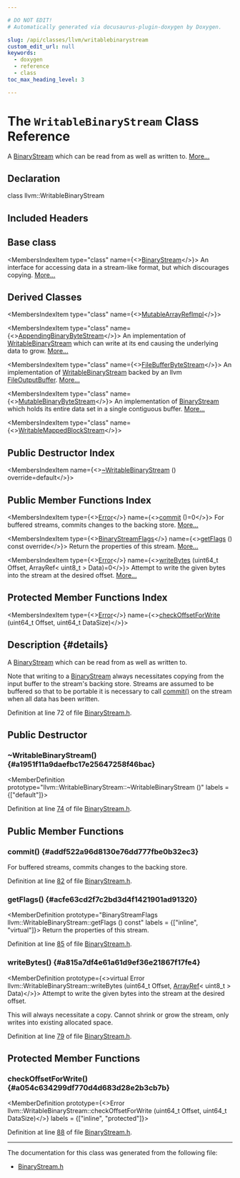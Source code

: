 ```yaml
---

# DO NOT EDIT!
# Automatically generated via docusaurus-plugin-doxygen by Doxygen.

slug: /api/classes/llvm/writablebinarystream
custom_edit_url: null
keywords:
  - doxygen
  - reference
  - class
toc_max_heading_level: 3

---
```





# The `WritableBinaryStream` Class Reference

<DoxygenPage pluginConfig={pluginConfig}>

A <a href="/docs/api/classes/llvm/binarystream">BinaryStream</a> which can be read from as well as written to. <a href="#details">More...</a>

## Declaration

<CodeBlock>class llvm::WritableBinaryStream</CodeBlock>

## Included Headers

<IncludesList>
<IncludesListItem
  filePath="llvm/Support/BinaryStream.h"
  permalink="/docs/api/files/include/include/llvm/include/llvm/support/binarystream-h"
  isLocal="true" />
</IncludesList>

## Base class

<MembersIndex>

<MembersIndexItem
  type="class"
  name={<><a href="/docs/api/classes/llvm/binarystream">BinaryStream</a></>}>
An interface for accessing data in a stream-like format, but which discourages copying. <a href="/docs/api/classes/llvm/binarystream/#details">More...</a>
</MembersIndexItem>

</MembersIndex>

## Derived Classes

<MembersIndex>

<MembersIndexItem
  type="class"
  name={<><a href="/docs/api/classes/anonymous-namespace-binarystreamref-cpp-/mutablearrayrefimpl">MutableArrayRefImpl</a></>}>
</MembersIndexItem>

<MembersIndexItem
  type="class"
  name={<><a href="/docs/api/classes/llvm/appendingbinarybytestream">AppendingBinaryByteStream</a></>}>
An implementation of <a href="/docs/api/classes/llvm/writablebinarystream">WritableBinaryStream</a> which can write at its end causing the underlying data to grow. <a href="/docs/api/classes/llvm/appendingbinarybytestream/#details">More...</a>
</MembersIndexItem>

<MembersIndexItem
  type="class"
  name={<><a href="/docs/api/classes/llvm/filebufferbytestream">FileBufferByteStream</a></>}>
An implementation of <a href="/docs/api/classes/llvm/writablebinarystream">WritableBinaryStream</a> backed by an llvm <a href="/docs/api/classes/llvm/fileoutputbuffer">FileOutputBuffer</a>. <a href="/docs/api/classes/llvm/filebufferbytestream/#details">More...</a>
</MembersIndexItem>

<MembersIndexItem
  type="class"
  name={<><a href="/docs/api/classes/llvm/mutablebinarybytestream">MutableBinaryByteStream</a></>}>
An implementation of <a href="/docs/api/classes/llvm/binarystream">BinaryStream</a> which holds its entire data set in a single contiguous buffer. <a href="/docs/api/classes/llvm/mutablebinarybytestream/#details">More...</a>
</MembersIndexItem>

<MembersIndexItem
  type="class"
  name={<><a href="/docs/api/classes/llvm/msf/writablemappedblockstream">WritableMappedBlockStream</a></>}>
</MembersIndexItem>

</MembersIndex>

## Public Destructor Index

<MembersIndex>

<MembersIndexItem
  name={<><a href="#a1951f11a9daefbc17e25647258f46bac">~WritableBinaryStream</a> () override=default</>}>
</MembersIndexItem>

</MembersIndex>

## Public Member Functions Index

<MembersIndex>

<MembersIndexItem
  type={<><a href="/docs/api/classes/llvm/error">Error</a></>}
  name={<><a href="#addf522a96d8130e76dd777fbe0b32ec3">commit</a> ()=0</>}>
For buffered streams, commits changes to the backing store. <a href="#addf522a96d8130e76dd777fbe0b32ec3">More...</a>
</MembersIndexItem>

<MembersIndexItem
  type={<><a href="/docs/api/namespaces/llvm/#a2ef78585311fc208693b30e27c7f8af1">BinaryStreamFlags</a></>}
  name={<><a href="#acfe63cd2f7c2bd3d4f1421901ad91320">getFlags</a> () const override</>}>
Return the properties of this stream. <a href="#acfe63cd2f7c2bd3d4f1421901ad91320">More...</a>
</MembersIndexItem>

<MembersIndexItem
  type={<><a href="/docs/api/classes/llvm/error">Error</a></>}
  name={<><a href="#a815a7df4e61a61d9ef36e21867f17fe4">writeBytes</a> (uint64&#95;t Offset, ArrayRef&lt; uint8&#95;t &gt; Data)=0</>}>
Attempt to write the given bytes into the stream at the desired offset. <a href="#a815a7df4e61a61d9ef36e21867f17fe4">More...</a>
</MembersIndexItem>

</MembersIndex>

## Protected Member Functions Index

<MembersIndex>

<MembersIndexItem
  type={<><a href="/docs/api/classes/llvm/error">Error</a></>}
  name={<><a href="#a054c634299df770d4d683d28e2b3cb7b">checkOffsetForWrite</a> (uint64&#95;t Offset, uint64&#95;t DataSize)</>}>
</MembersIndexItem>

</MembersIndex>

## Description {#details}

A <a href="/docs/api/classes/llvm/binarystream">BinaryStream</a> which can be read from as well as written to.

Note that writing to a <a href="/docs/api/classes/llvm/binarystream">BinaryStream</a> always necessitates copying from the input buffer to the stream&#39;s backing store. Streams are assumed to be buffered so that to be portable it is necessary to call <a href="#addf522a96d8130e76dd777fbe0b32ec3">commit()</a> on the stream when all data has been written.

Definition at line 72 of file <a href="/docs/api/files/include/include/llvm/include/llvm/support/binarystream-h">BinaryStream.h</a>.

<SectionDefinition>

## Public Destructor

### ~WritableBinaryStream() {#a1951f11a9daefbc17e25647258f46bac}

<MemberDefinition
  prototype="llvm::WritableBinaryStream::~WritableBinaryStream ()"
  labels = {["default"]}>

Definition at line <a href="/docs/api/files/include/include/llvm/include/llvm/support/binarystream-h/#l00074">74</a> of file <a href="/docs/api/files/include/include/llvm/include/llvm/support/binarystream-h">BinaryStream.h</a>.
</MemberDefinition>

</SectionDefinition>

<SectionDefinition>

## Public Member Functions

### commit() {#addf522a96d8130e76dd777fbe0b32ec3}

<MemberDefinition
  prototype="virtual Error llvm::WritableBinaryStream::commit ()">
For buffered streams, commits changes to the backing store.

Definition at line <a href="/docs/api/files/include/include/llvm/include/llvm/support/binarystream-h/#l00082">82</a> of file <a href="/docs/api/files/include/include/llvm/include/llvm/support/binarystream-h">BinaryStream.h</a>.
</MemberDefinition>

### getFlags() {#acfe63cd2f7c2bd3d4f1421901ad91320}

<MemberDefinition
  prototype="BinaryStreamFlags llvm::WritableBinaryStream::getFlags () const"
  labels = {["inline", "virtual"]}>
Return the properties of this stream.

Definition at line <a href="/docs/api/files/include/include/llvm/include/llvm/support/binarystream-h/#l00085">85</a> of file <a href="/docs/api/files/include/include/llvm/include/llvm/support/binarystream-h">BinaryStream.h</a>.
</MemberDefinition>

### writeBytes() {#a815a7df4e61a61d9ef36e21867f17fe4}

<MemberDefinition
  prototype={<>virtual Error llvm::WritableBinaryStream::writeBytes (uint64&#95;t Offset, <a href="/docs/api/classes/llvm/arrayref">ArrayRef</a>&lt; uint8&#95;t &gt; Data)</>}>
Attempt to write the given bytes into the stream at the desired offset.

This will always necessitate a copy. Cannot shrink or grow the stream, only writes into existing allocated space.

Definition at line <a href="/docs/api/files/include/include/llvm/include/llvm/support/binarystream-h/#l00079">79</a> of file <a href="/docs/api/files/include/include/llvm/include/llvm/support/binarystream-h">BinaryStream.h</a>.
</MemberDefinition>

</SectionDefinition>

<SectionDefinition>

## Protected Member Functions

### checkOffsetForWrite() {#a054c634299df770d4d683d28e2b3cb7b}

<MemberDefinition
  prototype={<>Error llvm::WritableBinaryStream::checkOffsetForWrite (uint64&#95;t Offset, uint64&#95;t DataSize)</>}
  labels = {["inline", "protected"]}>

Definition at line <a href="/docs/api/files/include/include/llvm/include/llvm/support/binarystream-h/#l00088">88</a> of file <a href="/docs/api/files/include/include/llvm/include/llvm/support/binarystream-h">BinaryStream.h</a>.
</MemberDefinition>

</SectionDefinition>

<hr/>

The documentation for this class was generated from the following file:

<ul>
<li><a href="/docs/api/files/include/include/llvm/include/llvm/support/binarystream-h">BinaryStream.h</a></li>
</ul>

</DoxygenPage>
